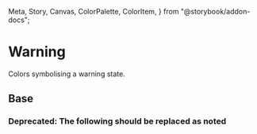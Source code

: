   Meta,
  Story,
  Canvas,
  ColorPalette,
  ColorItem,
} from "@storybook/addon-docs";

<Meta title="Theme/Palettes/Warning" />

# Warning

Colors symbolising a warning state.

## Base

<ColorContainer className="paletteContainer">
  <ColorPalette className="docs">
    <ColorItem
      title="Border"
      subtitle="--salt-palette-warning-border"
      colors={{
        "--salt-palette-warning-border": "var(--salt-palette-warning-border)",
      }}
    />
    <ColorItem
      title="Foreground"
      subtitle="--salt-palette-warning-foreground-informative"
      colors={{
        "--salt-palette-warning-foreground-informative":
          "var(--salt-palette-warning-foreground-informative)",
      }}
    />
    <ColorItem
      title="Background"
      subtitle="--salt-palette-warning-background"
      colors={{
        "--salt-palette-warning-background":
          "var(--salt-palette-warning-background)",
      }}
    />
    <ColorItem
      title="Background (selected)"
      subtitle="--salt-palette-warning-background-selected"
      colors={{
        "--salt-palette-warning-background-selected":
          "var(--salt-palette-warning-background-selected)",
      }}
    />
  </ColorPalette>
</ColorContainer>

### **Deprecated:** The following should be replaced as noted

<Canvas>
  <DocGrid withNotes>
    <ColorBlock
      colorVar="--salt-palette-warning-background-emphasize"
      replacementToken="--salt-palette-warning-background"
    />
    <ColorBlock
      colorVar="--salt-palette-warning-border-disabled"
      replacementToken="#EA731966"
    />
    <ColorBlock
      colorVar="--salt-palette-warning-foreground"
      replacementToken="--salt-palette-warning-foreground-decorative"
    />
  </DocGrid>
</Canvas>
